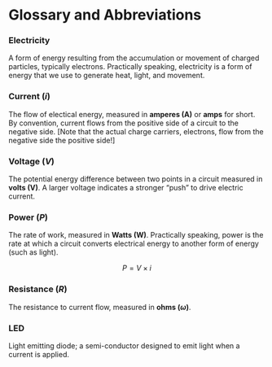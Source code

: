 # Glossary and Abbreviations {-}

### Electricity

A form of energy resulting from the accumulation or movement of charged particles, typically electrons.  Practically speaking, electricity is a form of energy that we use to generate heat, light, and movement.

### Current (*i*)

The flow of electical energy, measured in **amperes (A)** or **amps** for short. By convention, current flows from the positive side of a circuit to the negative side.  [Note that the actual charge carriers, electrons, flow from the negative side the positive side!]

### Voltage (*V*)

The potential energy difference between two points in a circuit measured in **volts (V)**.  A larger voltage indicates a stronger "push" to drive electric current.

### Power (*P*)

The rate of work, measured in **Watts (W)**.  Practically speaking, power is the rate at which a circuit converts electrical energy to another form of energy (such as light).

$$
P = V \times i
$$

### Resistance (*R*)

The resistance to current flow, measured in **ohms ($\omega$)**.

### LED

Light emitting diode; a semi-conductor designed to emit light when a current is applied.

